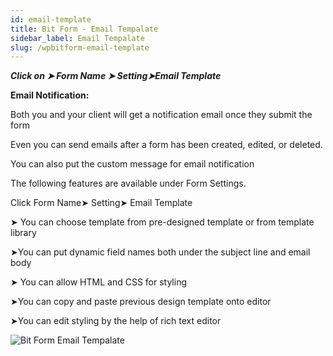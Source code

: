 ```yaml
---
id: email-template
title: Bit Form - Email Tempalate
sidebar_label: Email Tempalate
slug: /wpbitform-email-template
---
```



***Click on ➤ Form Name ➤ Setting➤Email Template*** 

**Email Notification:**

Both you and your client will get a notification email once they submit the form

Even you can send emails after a form has been created, edited, or deleted.

You can also put the custom message for email notification

The following features are available under Form Settings.

Click Form Name➤ Setting➤ Email Template

➤ You can choose template from pre-designed template or from template library

➤You can put dynamic field names both under the subject line and email body

➤ You can allow HTML and CSS for styling

➤You can copy and paste previous design template onto editor

➤You can edit styling by the help of rich text editor

<Image src="email-template" alt="Bit Form Email Tempalate" w="1875" h="350" />


<Feedback/>
